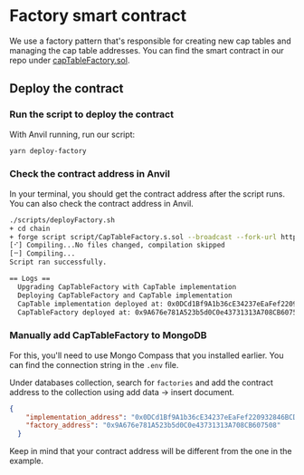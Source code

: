 
# Factory smart contract

We use a factory pattern that's responsible for creating new cap tables and managing the cap table addresses. You can find the smart contract in our repo under [capTableFactory.sol](https://github.com/transfer-agent-protocol/tap-cap-table/blob/main/chain/src/CapTableFactory.sol).

## Deploy the contract
<Steps>

### Run the script to deploy the contract

With Anvil running, run our script:

```bash
yarn deploy-factory
```

### Check the contract address in Anvil

In your terminal, you should get the contract address after the script runs. You can also check the contract address in Anvil.

```bash
./scripts/deployFactory.sh
+ cd chain
+ forge script script/CapTableFactory.s.sol --broadcast --fork-url http://127.0.0.1:8545
[⠊] Compiling...No files changed, compilation skipped
[⠒] Compiling...
Script ran successfully.

== Logs ==
  Upgrading CapTableFactory with CapTable implementation
  Deploying CapTableFactory and CapTable implementation
  CapTable implementation deployed at: 0x0DCd1Bf9A1b36cE34237eEaFef220932846BCD82
  CapTableFactory deployed at: 0x9A676e781A523b5d0C0e43731313A708CB607508
```
### Manually add CapTableFactory to MongoDB

For this, you'll need to use Mongo Compass that you installed earlier. You can find the connection string in the `.env` file.

Under databases collection, search for `factories` and add the contract address to the collection using add data -> insert document.

```json
{
	"implementation_address": "0x0DCd1Bf9A1b36cE34237eEaFef220932846BCD82",
  	"factory_address": "0x9A676e781A523b5d0C0e43731313A708CB607508"
  }
 ```

Keep in mind that your contract address will be different from the one in the example.

</Steps>